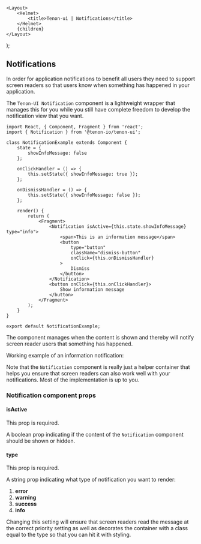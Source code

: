 

    <Layout>
        <Helmet>
            <title>Tenon-ui | Notifications</title>
        </Helmet>
        {children}
    </Layout>
);

## Notifications

In order for application notifications to benefit all users they need to support screen readers
so that users know when something has happened in your application.

The `Tenon-UI Notification` component is a lightweight wrapper that manages this for you while you
still have complete freedom to develop the notification view that you want.

```
import React, { Component, Fragment } from 'react';
import { Notification } from '@tenon-io/tenon-ui';

class NotificationExample extends Component {
    state = {
        showInfoMessage: false
    };

    onClickHandler = () => {
        this.setState({ showInfoMessage: true });
    };

    onDismissHandler = () => {
        this.setState({ showInfoMessage: false });
    };

    render() {
        return (
            <Fragment>
                <Notification isActive={this.state.showInfoMessage} type="info">
                    <span>This is an information message</span>
                    <button
                        type="button"
                        className="dismiss-button"
                        onClick={this.onDismissHandler}
                    >
                        Dismiss
                    </button>
                </Notification>
                <button onClick={this.onClickHandler}>
                    Show information message
                </button>
            </Fragment>
        );
    }
}

export default NotificationExample;
```

The component manages when the content is shown and thereby will notify screen reader users
that something has happened.

Working example of an information notification:

<NotificationExample />

Note that the `Notification` component is really just a helper container that helps you
ensure that screen readers can also work well with your notifications. Most of the implementation
is up to you.

### Notification component props

#### isActive

This prop is required.

A boolean prop indicating if the content of the `Notification` component should be shown or
hidden.

#### type

This prop is required.

A string prop indicating what type of notification you want to render:

1. **error**
2. **warning**
3. **success**
4. **info**

Changing this setting will ensure that screen readers read the message at the correct priority
setting as well as decorates the container with a class equal to the type so that you can
hit it with styling.
